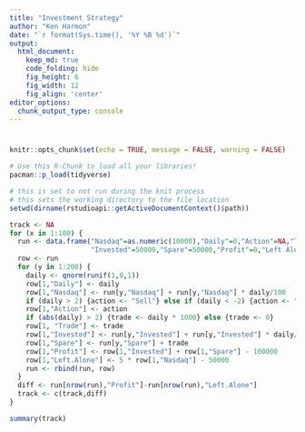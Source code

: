 ```yaml
---
title: "Investment Strategy"
author: "Ken Harmon"
date: "`r format(Sys.time(), '%Y %B %d')`"
output:
  html_document:  
    keep_md: true
    code_folding: hide
    fig_height: 6
    fig_width: 12
    fig_align: 'center'
editor_options: 
  chunk_output_type: console
---
```


# {.tabset .tabset-fade}

```r
knitr::opts_chunk$set(echo = TRUE, message = FALSE, warning = FALSE)
```

```r
# Use this R-Chunk to load all your libraries!
pacman::p_load(tidyverse)

```

```r
# this is set to not run during the knit process
# this sets the working directory to the file location
setwd(dirname(rstudioapi::getActiveDocumentContext()$path))
```

```r
track <- NA
for (x in 1:100) {
  run <- data.frame("Nasdaq"=as.numeric(10000),"Daily"=0,"Action"=NA,"Trade"=0,
                    "Invested"=50000,"Spare"=50000,"Profit"=0,"Left Alone"=0)
  row <- run
  for (y in 1:200) {
    daily <- qnorm(runif(1,0,1))
    row[1,"Daily"] <- daily
    row[1,"Nasdaq"] <- run[y,"Nasdaq"] + run[y,"Nasdaq"] * daily/100
    if (daily > 2) {action <- "Sell"} else if (daily < -2) {action <- "Buy"} else {action <- ""}
    row[1,"Action"] <- action
    if (abs(daily) > 2) {trade <- daily * 1000} else {trade <- 0}
    row[1, "Trade"] <- trade
    row[1,"Invested"] <- run[y,"Invested"] + run[y,"Invested"] * daily/100 - trade
    row[1,"Spare"] <- run[y,"Spare"] + trade
    row[1,"Profit"] <- row[1,"Invested"] + row[1,"Spare"] - 100000
    row[1,"Left.Alone"] <- 5 * row[1,"Nasdaq"] - 50000
    run <- rbind(run, row)
  }
  diff <- run[nrow(run),"Profit"]-run[nrow(run),"Left.Alone"]
  track <- c(track,diff)
}

summary(track)
```

















